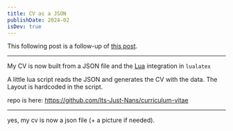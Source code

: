 ```yaml
---
title: CV as a JSON
publishDate: 2024-02
isDev: true
---
```


This following post is a follow-up of [this post](https://thoughts.n4n5.dev/cv-integration).

---

My CV is now built from a JSON file and the [Lua](https://www.lua.org/) integration in `lualatex`

A little lua script reads the JSON and generates the CV with the data. The Layout is hardcoded in the script.

repo is here: https://github.com/Its-Just-Nans/curriculum-vitae

---

yes, my cv is now a json file (+ a picture if needed).